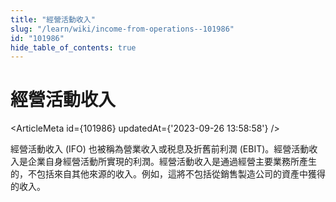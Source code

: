 ```yaml
---
title: "經營活動收入"
slug: "/learn/wiki/income-from-operations--101986"
id: "101986"
hide_table_of_contents: true
---
```



# 經營活動收入

<ArticleMeta id={101986} updatedAt={'2023-09-26 13:58:58'} />
<div className='border-solid border-b border-t-0 my-4 border-[var(--ifm-color-gray-300)]' />

經營活動收入 (IFO) 也被稱為營業收入或税息及折舊前利潤 (EBIT)。經營活動收入是企業自身經營活動所實現的利潤。經營活動收入是通過經營主要業務所產生的，不包括來自其他來源的收入。例如，這將不包括從銷售製造公司的資產中獲得的收入。
